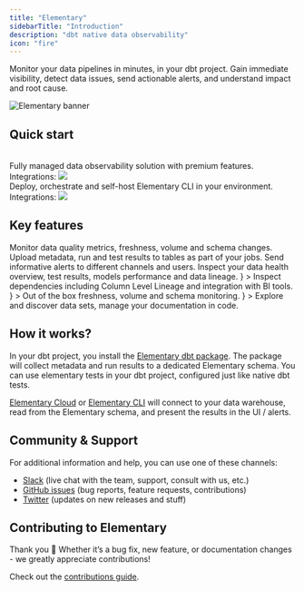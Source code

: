 ```yaml
---
title: "Elementary"
sidebarTitle: "Introduction"
description: "dbt native data observability"
icon: "fire"
---
```


Monitor your data pipelines in minutes, in your dbt project. Gain immediate visibility, detect data issues, send actionable alerts, and understand impact and root cause.

<div className="dark:#4A165C rounded-md p-0">
  <img
    src="https://res.cloudinary.com/diuctyblm/image/upload/v1699193505/mintlify_header_eqa3jy.png"
    alt="Elementary banner"
  />
</div>

## Quick start

<CardGroup cols={2}>
  <Card
    title="Elementary Cloud"
    icon="cloud"
    iconType="solid"
    href="quickstart"
  >
    <br />
    Fully managed data observability solution with premium features.
    <br />
    Integrations:
    <img src="https://res.cloudinary.com/diuctyblm/image/upload/v1699269702/cloud_integrations_4_qlaycc.png" />
  </Card>
  <Card
    title="Elementary OSS"
    icon="square-terminal"
    iconType="solid"
    href="quickstart-cli-package"
  >
    <br />
    Deploy, orchestrate and self-host Elementary CLI in your environment.
    <br />
    Integrations:
    <img src="https://res.cloudinary.com/diuctyblm/image/upload/v1699269702/cli_integrations_4_bach1a.png" />
  </Card>
</CardGroup>

## Key features

<CardGroup cols={1}>
  <Card title="Data anomaly detection" icon="monitor-waveform" iconType="solid">
    Monitor data quality metrics, freshness, volume and schema changes.
  </Card>
  <Card
    title="dbt artifacts, run results and model performance"
    icon="table-tree"
    iconType="regular"
  >
    Upload metadata, run and test results to tables as part of your jobs.
  </Card>
  <Card title="Slack alerts" icon="slack" iconType="regular">
    Send informative alerts to different channels and users.
  </Card>
  <Card title="Data observability dashboard" icon="browsers" iconType="solid">
    Inspect your data health overview, test results, models performance and data
    lineage.
  </Card>
  <Card
    title="End-to-end data lineage"
    icon={
      <svg
        width="102"
        height="17"
        viewBox="0 0 102 17"
        fill="none"
        xmlns="http://www.w3.org/2000/svg"
      >
        <rect
          x="0.5"
          y="1"
          width="101"
          height="15"
          rx="7.5"
          fill="#FE9356"
          fill-opacity="0.1"
        />
        <path
          d="M6.612 11.5V5.2H10.725V6.127H7.764V7.855H10.455V8.755H7.764V10.573H10.725V11.5H6.612ZM11.8151 11.5V5.2H12.9671V10.6H15.7571V11.5H11.8151ZM16.7722 11.5V5.2H20.8852V6.127H17.9242V7.855H20.6152V8.755H17.9242V10.573H20.8852V11.5H16.7722ZM21.9753 11.5V5.2H23.3433L25.3503 9.196L27.3303 5.2H28.6983V11.5H27.5463V7.153L25.7913 10.6H24.8823L23.1273 7.153V11.5H21.9753ZM29.9206 11.5V5.2H34.0336V6.127H31.0726V7.855H33.7636V8.755H31.0726V10.573H34.0336V11.5H29.9206ZM35.1237 11.5V5.2H36.2757L39.2367 9.637V5.2H40.3887V11.5H39.2367L36.2757 7.072V11.5H35.1237ZM43.077 11.5V6.127H41.241V5.2H46.074V6.127H44.229V11.5H43.077ZM45.8545 11.5L48.1585 5.2H49.4545L51.7585 11.5H50.5345L50.0305 10.042H47.5735L47.0605 11.5H45.8545ZM47.8885 9.142H49.7155L48.7975 6.523L47.8885 9.142ZM52.57 11.5V5.2H54.883C55.387 5.2 55.801 5.287 56.125 5.461C56.455 5.629 56.701 5.86 56.863 6.154C57.025 6.442 57.106 6.763 57.106 7.117C57.106 7.501 57.004 7.852 56.8 8.17C56.602 8.488 56.29 8.719 55.864 8.863L57.169 11.5H55.846L54.676 9.016H53.722V11.5H52.57ZM53.722 8.17H54.811C55.195 8.17 55.477 8.077 55.657 7.891C55.837 7.705 55.927 7.459 55.927 7.153C55.927 6.853 55.837 6.613 55.657 6.433C55.483 6.253 55.198 6.163 54.802 6.163H53.722V8.17ZM59.5867 11.5V9.259L57.4717 5.2H58.7767L60.1717 8.107L61.5577 5.2H62.8447L60.7387 9.259V11.5H59.5867ZM68.5802 11.608C67.9442 11.608 67.3982 11.473 66.9422 11.203C66.4862 10.927 66.1352 10.546 65.8892 10.06C65.6432 9.568 65.5202 9.001 65.5202 8.359C65.5202 7.717 65.6432 7.15 65.8892 6.658C66.1352 6.166 66.4862 5.782 66.9422 5.506C67.3982 5.23 67.9442 5.092 68.5802 5.092C69.3362 5.092 69.9542 5.281 70.4342 5.659C70.9202 6.031 71.2232 6.556 71.3432 7.234H70.0742C69.9962 6.892 69.8282 6.625 69.5702 6.433C69.3182 6.235 68.9822 6.136 68.5622 6.136C67.9802 6.136 67.5242 6.334 67.1942 6.73C66.8642 7.126 66.6992 7.669 66.6992 8.359C66.6992 9.049 66.8642 9.592 67.1942 9.988C67.5242 10.378 67.9802 10.573 68.5622 10.573C68.9822 10.573 69.3182 10.483 69.5702 10.303C69.8282 10.117 69.9962 9.862 70.0742 9.538H71.3432C71.2232 10.186 70.9202 10.693 70.4342 11.059C69.9542 11.425 69.3362 11.608 68.5802 11.608ZM72.363 11.5V5.2H73.515V10.6H76.305V11.5H72.363ZM79.7007 11.608C79.0707 11.608 78.5187 11.47 78.0447 11.194C77.5767 10.918 77.2077 10.537 76.9377 10.051C76.6737 9.559 76.5417 8.992 76.5417 8.35C76.5417 7.708 76.6737 7.144 76.9377 6.658C77.2077 6.166 77.5767 5.782 78.0447 5.506C78.5187 5.23 79.0707 5.092 79.7007 5.092C80.3247 5.092 80.8737 5.23 81.3477 5.506C81.8217 5.782 82.1907 6.166 82.4547 6.658C82.7187 7.144 82.8507 7.708 82.8507 8.35C82.8507 8.992 82.7187 9.559 82.4547 10.051C82.1907 10.537 81.8217 10.918 81.3477 11.194C80.8737 11.47 80.3247 11.608 79.7007 11.608ZM79.7007 10.573C80.3007 10.573 80.7777 10.375 81.1317 9.979C81.4917 9.583 81.6717 9.04 81.6717 8.35C81.6717 7.66 81.4917 7.117 81.1317 6.721C80.7777 6.325 80.3007 6.127 79.7007 6.127C79.1007 6.127 78.6207 6.325 78.2607 6.721C77.9007 7.117 77.7207 7.66 77.7207 8.35C77.7207 9.04 77.9007 9.583 78.2607 9.979C78.6207 10.375 79.1007 10.573 79.7007 10.573ZM86.2979 11.608C85.8359 11.608 85.4189 11.518 85.0469 11.338C84.6749 11.152 84.3779 10.873 84.1559 10.501C83.9399 10.129 83.8319 9.658 83.8319 9.088V5.2H84.9839V9.097C84.9839 9.589 85.1009 9.955 85.3349 10.195C85.5749 10.435 85.9049 10.555 86.3249 10.555C86.7389 10.555 87.0659 10.435 87.3059 10.195C87.5459 9.955 87.6659 9.589 87.6659 9.097V5.2H88.8179V9.088C88.8179 9.658 88.7039 10.129 88.4759 10.501C88.2479 10.873 87.9419 11.152 87.5579 11.338C87.1799 11.518 86.7599 11.608 86.2979 11.608ZM89.9938 11.5V5.2H92.1448C92.8828 5.2 93.4888 5.332 93.9628 5.596C94.4428 5.854 94.7968 6.22 95.0248 6.694C95.2588 7.162 95.3758 7.714 95.3758 8.35C95.3758 8.986 95.2588 9.541 95.0248 10.015C94.7968 10.483 94.4428 10.849 93.9628 11.113C93.4888 11.371 92.8828 11.5 92.1448 11.5H89.9938ZM91.1458 10.51H92.0908C92.6188 10.51 93.0358 10.426 93.3418 10.258C93.6478 10.084 93.8668 9.838 93.9988 9.52C94.1308 9.196 94.1968 8.806 94.1968 8.35C94.1968 7.9 94.1308 7.513 93.9988 7.189C93.8668 6.865 93.6478 6.616 93.3418 6.442C93.0358 6.268 92.6188 6.181 92.0908 6.181H91.1458V10.51Z"
          fill="#FE9356"
        />
        <rect x="0.5" y="1" width="101" height="15" rx="7.5" stroke="#FE9356" />
      </svg>
    }
  >
    Inspect dependencies including Column Level Lineage and integration with BI
    tools.
  </Card>
  <Card
    title="Automated monitors"
    icon={
      <svg
        width="102"
        height="17"
        viewBox="0 0 102 17"
        fill="none"
        xmlns="http://www.w3.org/2000/svg"
      >
        <rect
          x="0.5"
          y="1"
          width="101"
          height="15"
          rx="7.5"
          fill="#FE9356"
          fill-opacity="0.1"
        />
        <path
          d="M6.612 11.5V5.2H10.725V6.127H7.764V7.855H10.455V8.755H7.764V10.573H10.725V11.5H6.612ZM11.8151 11.5V5.2H12.9671V10.6H15.7571V11.5H11.8151ZM16.7722 11.5V5.2H20.8852V6.127H17.9242V7.855H20.6152V8.755H17.9242V10.573H20.8852V11.5H16.7722ZM21.9753 11.5V5.2H23.3433L25.3503 9.196L27.3303 5.2H28.6983V11.5H27.5463V7.153L25.7913 10.6H24.8823L23.1273 7.153V11.5H21.9753ZM29.9206 11.5V5.2H34.0336V6.127H31.0726V7.855H33.7636V8.755H31.0726V10.573H34.0336V11.5H29.9206ZM35.1237 11.5V5.2H36.2757L39.2367 9.637V5.2H40.3887V11.5H39.2367L36.2757 7.072V11.5H35.1237ZM43.077 11.5V6.127H41.241V5.2H46.074V6.127H44.229V11.5H43.077ZM45.8545 11.5L48.1585 5.2H49.4545L51.7585 11.5H50.5345L50.0305 10.042H47.5735L47.0605 11.5H45.8545ZM47.8885 9.142H49.7155L48.7975 6.523L47.8885 9.142ZM52.57 11.5V5.2H54.883C55.387 5.2 55.801 5.287 56.125 5.461C56.455 5.629 56.701 5.86 56.863 6.154C57.025 6.442 57.106 6.763 57.106 7.117C57.106 7.501 57.004 7.852 56.8 8.17C56.602 8.488 56.29 8.719 55.864 8.863L57.169 11.5H55.846L54.676 9.016H53.722V11.5H52.57ZM53.722 8.17H54.811C55.195 8.17 55.477 8.077 55.657 7.891C55.837 7.705 55.927 7.459 55.927 7.153C55.927 6.853 55.837 6.613 55.657 6.433C55.483 6.253 55.198 6.163 54.802 6.163H53.722V8.17ZM59.5867 11.5V9.259L57.4717 5.2H58.7767L60.1717 8.107L61.5577 5.2H62.8447L60.7387 9.259V11.5H59.5867ZM68.5802 11.608C67.9442 11.608 67.3982 11.473 66.9422 11.203C66.4862 10.927 66.1352 10.546 65.8892 10.06C65.6432 9.568 65.5202 9.001 65.5202 8.359C65.5202 7.717 65.6432 7.15 65.8892 6.658C66.1352 6.166 66.4862 5.782 66.9422 5.506C67.3982 5.23 67.9442 5.092 68.5802 5.092C69.3362 5.092 69.9542 5.281 70.4342 5.659C70.9202 6.031 71.2232 6.556 71.3432 7.234H70.0742C69.9962 6.892 69.8282 6.625 69.5702 6.433C69.3182 6.235 68.9822 6.136 68.5622 6.136C67.9802 6.136 67.5242 6.334 67.1942 6.73C66.8642 7.126 66.6992 7.669 66.6992 8.359C66.6992 9.049 66.8642 9.592 67.1942 9.988C67.5242 10.378 67.9802 10.573 68.5622 10.573C68.9822 10.573 69.3182 10.483 69.5702 10.303C69.8282 10.117 69.9962 9.862 70.0742 9.538H71.3432C71.2232 10.186 70.9202 10.693 70.4342 11.059C69.9542 11.425 69.3362 11.608 68.5802 11.608ZM72.363 11.5V5.2H73.515V10.6H76.305V11.5H72.363ZM79.7007 11.608C79.0707 11.608 78.5187 11.47 78.0447 11.194C77.5767 10.918 77.2077 10.537 76.9377 10.051C76.6737 9.559 76.5417 8.992 76.5417 8.35C76.5417 7.708 76.6737 7.144 76.9377 6.658C77.2077 6.166 77.5767 5.782 78.0447 5.506C78.5187 5.23 79.0707 5.092 79.7007 5.092C80.3247 5.092 80.8737 5.23 81.3477 5.506C81.8217 5.782 82.1907 6.166 82.4547 6.658C82.7187 7.144 82.8507 7.708 82.8507 8.35C82.8507 8.992 82.7187 9.559 82.4547 10.051C82.1907 10.537 81.8217 10.918 81.3477 11.194C80.8737 11.47 80.3247 11.608 79.7007 11.608ZM79.7007 10.573C80.3007 10.573 80.7777 10.375 81.1317 9.979C81.4917 9.583 81.6717 9.04 81.6717 8.35C81.6717 7.66 81.4917 7.117 81.1317 6.721C80.7777 6.325 80.3007 6.127 79.7007 6.127C79.1007 6.127 78.6207 6.325 78.2607 6.721C77.9007 7.117 77.7207 7.66 77.7207 8.35C77.7207 9.04 77.9007 9.583 78.2607 9.979C78.6207 10.375 79.1007 10.573 79.7007 10.573ZM86.2979 11.608C85.8359 11.608 85.4189 11.518 85.0469 11.338C84.6749 11.152 84.3779 10.873 84.1559 10.501C83.9399 10.129 83.8319 9.658 83.8319 9.088V5.2H84.9839V9.097C84.9839 9.589 85.1009 9.955 85.3349 10.195C85.5749 10.435 85.9049 10.555 86.3249 10.555C86.7389 10.555 87.0659 10.435 87.3059 10.195C87.5459 9.955 87.6659 9.589 87.6659 9.097V5.2H88.8179V9.088C88.8179 9.658 88.7039 10.129 88.4759 10.501C88.2479 10.873 87.9419 11.152 87.5579 11.338C87.1799 11.518 86.7599 11.608 86.2979 11.608ZM89.9938 11.5V5.2H92.1448C92.8828 5.2 93.4888 5.332 93.9628 5.596C94.4428 5.854 94.7968 6.22 95.0248 6.694C95.2588 7.162 95.3758 7.714 95.3758 8.35C95.3758 8.986 95.2588 9.541 95.0248 10.015C94.7968 10.483 94.4428 10.849 93.9628 11.113C93.4888 11.371 92.8828 11.5 92.1448 11.5H89.9938ZM91.1458 10.51H92.0908C92.6188 10.51 93.0358 10.426 93.3418 10.258C93.6478 10.084 93.8668 9.838 93.9988 9.52C94.1308 9.196 94.1968 8.806 94.1968 8.35C94.1968 7.9 94.1308 7.513 93.9988 7.189C93.8668 6.865 93.6478 6.616 93.3418 6.442C93.0358 6.268 92.6188 6.181 92.0908 6.181H91.1458V10.51Z"
          fill="#FE9356"
        />
        <rect x="0.5" y="1" width="101" height="15" rx="7.5" stroke="#FE9356" />
      </svg>
    }
  >
    Out of the box freshness, volume and schema monitoring.
  </Card>
  <Card
    title="Data Catalog"
    icon={
      <svg
        width="102"
        height="17"
        viewBox="0 0 102 17"
        fill="none"
        xmlns="http://www.w3.org/2000/svg"
      >
        <rect
          x="0.5"
          y="1"
          width="101"
          height="15"
          rx="7.5"
          fill="#FE9356"
          fill-opacity="0.1"
        />
        <path
          d="M6.612 11.5V5.2H10.725V6.127H7.764V7.855H10.455V8.755H7.764V10.573H10.725V11.5H6.612ZM11.8151 11.5V5.2H12.9671V10.6H15.7571V11.5H11.8151ZM16.7722 11.5V5.2H20.8852V6.127H17.9242V7.855H20.6152V8.755H17.9242V10.573H20.8852V11.5H16.7722ZM21.9753 11.5V5.2H23.3433L25.3503 9.196L27.3303 5.2H28.6983V11.5H27.5463V7.153L25.7913 10.6H24.8823L23.1273 7.153V11.5H21.9753ZM29.9206 11.5V5.2H34.0336V6.127H31.0726V7.855H33.7636V8.755H31.0726V10.573H34.0336V11.5H29.9206ZM35.1237 11.5V5.2H36.2757L39.2367 9.637V5.2H40.3887V11.5H39.2367L36.2757 7.072V11.5H35.1237ZM43.077 11.5V6.127H41.241V5.2H46.074V6.127H44.229V11.5H43.077ZM45.8545 11.5L48.1585 5.2H49.4545L51.7585 11.5H50.5345L50.0305 10.042H47.5735L47.0605 11.5H45.8545ZM47.8885 9.142H49.7155L48.7975 6.523L47.8885 9.142ZM52.57 11.5V5.2H54.883C55.387 5.2 55.801 5.287 56.125 5.461C56.455 5.629 56.701 5.86 56.863 6.154C57.025 6.442 57.106 6.763 57.106 7.117C57.106 7.501 57.004 7.852 56.8 8.17C56.602 8.488 56.29 8.719 55.864 8.863L57.169 11.5H55.846L54.676 9.016H53.722V11.5H52.57ZM53.722 8.17H54.811C55.195 8.17 55.477 8.077 55.657 7.891C55.837 7.705 55.927 7.459 55.927 7.153C55.927 6.853 55.837 6.613 55.657 6.433C55.483 6.253 55.198 6.163 54.802 6.163H53.722V8.17ZM59.5867 11.5V9.259L57.4717 5.2H58.7767L60.1717 8.107L61.5577 5.2H62.8447L60.7387 9.259V11.5H59.5867ZM68.5802 11.608C67.9442 11.608 67.3982 11.473 66.9422 11.203C66.4862 10.927 66.1352 10.546 65.8892 10.06C65.6432 9.568 65.5202 9.001 65.5202 8.359C65.5202 7.717 65.6432 7.15 65.8892 6.658C66.1352 6.166 66.4862 5.782 66.9422 5.506C67.3982 5.23 67.9442 5.092 68.5802 5.092C69.3362 5.092 69.9542 5.281 70.4342 5.659C70.9202 6.031 71.2232 6.556 71.3432 7.234H70.0742C69.9962 6.892 69.8282 6.625 69.5702 6.433C69.3182 6.235 68.9822 6.136 68.5622 6.136C67.9802 6.136 67.5242 6.334 67.1942 6.73C66.8642 7.126 66.6992 7.669 66.6992 8.359C66.6992 9.049 66.8642 9.592 67.1942 9.988C67.5242 10.378 67.9802 10.573 68.5622 10.573C68.9822 10.573 69.3182 10.483 69.5702 10.303C69.8282 10.117 69.9962 9.862 70.0742 9.538H71.3432C71.2232 10.186 70.9202 10.693 70.4342 11.059C69.9542 11.425 69.3362 11.608 68.5802 11.608ZM72.363 11.5V5.2H73.515V10.6H76.305V11.5H72.363ZM79.7007 11.608C79.0707 11.608 78.5187 11.47 78.0447 11.194C77.5767 10.918 77.2077 10.537 76.9377 10.051C76.6737 9.559 76.5417 8.992 76.5417 8.35C76.5417 7.708 76.6737 7.144 76.9377 6.658C77.2077 6.166 77.5767 5.782 78.0447 5.506C78.5187 5.23 79.0707 5.092 79.7007 5.092C80.3247 5.092 80.8737 5.23 81.3477 5.506C81.8217 5.782 82.1907 6.166 82.4547 6.658C82.7187 7.144 82.8507 7.708 82.8507 8.35C82.8507 8.992 82.7187 9.559 82.4547 10.051C82.1907 10.537 81.8217 10.918 81.3477 11.194C80.8737 11.47 80.3247 11.608 79.7007 11.608ZM79.7007 10.573C80.3007 10.573 80.7777 10.375 81.1317 9.979C81.4917 9.583 81.6717 9.04 81.6717 8.35C81.6717 7.66 81.4917 7.117 81.1317 6.721C80.7777 6.325 80.3007 6.127 79.7007 6.127C79.1007 6.127 78.6207 6.325 78.2607 6.721C77.9007 7.117 77.7207 7.66 77.7207 8.35C77.7207 9.04 77.9007 9.583 78.2607 9.979C78.6207 10.375 79.1007 10.573 79.7007 10.573ZM86.2979 11.608C85.8359 11.608 85.4189 11.518 85.0469 11.338C84.6749 11.152 84.3779 10.873 84.1559 10.501C83.9399 10.129 83.8319 9.658 83.8319 9.088V5.2H84.9839V9.097C84.9839 9.589 85.1009 9.955 85.3349 10.195C85.5749 10.435 85.9049 10.555 86.3249 10.555C86.7389 10.555 87.0659 10.435 87.3059 10.195C87.5459 9.955 87.6659 9.589 87.6659 9.097V5.2H88.8179V9.088C88.8179 9.658 88.7039 10.129 88.4759 10.501C88.2479 10.873 87.9419 11.152 87.5579 11.338C87.1799 11.518 86.7599 11.608 86.2979 11.608ZM89.9938 11.5V5.2H92.1448C92.8828 5.2 93.4888 5.332 93.9628 5.596C94.4428 5.854 94.7968 6.22 95.0248 6.694C95.2588 7.162 95.3758 7.714 95.3758 8.35C95.3758 8.986 95.2588 9.541 95.0248 10.015C94.7968 10.483 94.4428 10.849 93.9628 11.113C93.4888 11.371 92.8828 11.5 92.1448 11.5H89.9938ZM91.1458 10.51H92.0908C92.6188 10.51 93.0358 10.426 93.3418 10.258C93.6478 10.084 93.8668 9.838 93.9988 9.52C94.1308 9.196 94.1968 8.806 94.1968 8.35C94.1968 7.9 94.1308 7.513 93.9988 7.189C93.8668 6.865 93.6478 6.616 93.3418 6.442C93.0358 6.268 92.6188 6.181 92.0908 6.181H91.1458V10.51Z"
          fill="#FE9356"
        />
        <rect x="0.5" y="1" width="101" height="15" rx="7.5" stroke="#FE9356" />
      </svg>
    }
  >
    Explore and discover data sets, manage your documentation in code.
  </Card>
</CardGroup>

## How it works?

In your dbt project, you install the [Elementary dbt package](/quickstart#install-the-dbt-package).
The package will collect metadata and run results to a dedicated Elementary schema.
You can use elementary tests in your dbt project, configured just like native dbt tests.

[Elementary Cloud](/cloud/introduction) or [Elementary CLI](/understand-elementary/cli-install#install-and-configure) will connect to your data warehouse, read from the Elementary schema, and present the results in the UI / alerts.

## Community & Support

For additional information and help, you can use one of these channels:

- [Slack](https://elementary-data.com/community) (live chat with the team, support, consult with us, etc.)
- [GitHub issues](https://github.com/elementary-data/elementary-lineage/issues) (bug reports, feature requests, contributions)
- [Twitter](https://twitter.com/ElementaryData) (updates on new releases and stuff)

## Contributing to Elementary

Thank you 🧡 Whether it’s a bug fix, new feature, or documentation changes - we greatly appreciate contributions!

Check out the [contributions guide](/general/contributions).
